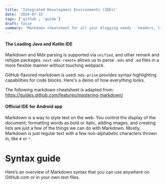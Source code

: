 ```yaml
---
title: 'Integrated Development Environments (IDEs)'
date: '2024-07-15'
tags: ['github', 'guide']
draft: false
summary: 'Markdown cheatsheet for all your blogging needs - headers, lists, images, tables and more! An illustrated guide based on GitHub Flavored Markdown.'
---
```


#### The Leading Java and Kotlin IDE

<FeatureCard
  imageSrc="/static/images/intellij_ide.webp"
  imageAlt="IntelliJ IDEA Icon"
  title="Android Studio"
  description="Best for Java development"
/>

Markdown and Mdx parsing is supported via `unified`, and other remark and rehype packages. `next-mdx-remote` allows us to parse `.mdx` and `.md` files in a more flexible manner without touching webpack.

GitHub flavored markdown is used. `mdx-prism` provides syntax highlighting capabilities for code blocks. Here's a demo of how everything looks.

The following markdown cheatsheet is adapted from: https://guides.github.com/features/mastering-markdown/

#### Official IDE for Android app

<FeatureCard
  imageSrc="/static/images/android_studio.webp"
  imageAlt="IntelliJ IDEA Icon"
  title="Android Studio"
  description="Best for Android development"
/>

Markdown is a way to style text on the web. You control the display of the document; formatting words as bold or italic, adding images, and creating lists are just a few of the things we can do with Markdown. Mostly, Markdown is just regular text with a few non-alphabetic characters thrown in, like `#` or `*`.

# Syntax guide

Here’s an overview of Markdown syntax that you can use anywhere on GitHub.com or in your own text files.